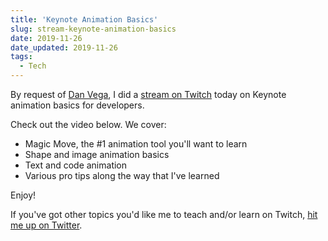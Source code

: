 ```yaml
---
title: 'Keynote Animation Basics'
slug: stream-keynote-animation-basics
date: 2019-11-26
date_updated: 2019-11-26
tags:
  - Tech
---
```



By request of [Dan Vega](https://twitter.com/therealdanvega), I did a [stream on Twitch](https://www.twitch.tv/samjulien) today on Keynote animation basics for developers.

Check out the video below. We cover:

- Magic Move, the #1 animation tool you'll want to learn
- Shape and image animation basics
- Text and code animation
- Various pro tips along the way that I've learned

Enjoy!

If you've got other topics you'd like me to teach and/or learn on Twitch, [hit me up on Twitter](https://twitter.com/samjulien).

<YouTube shortCode="PquHTf4psCs" />

